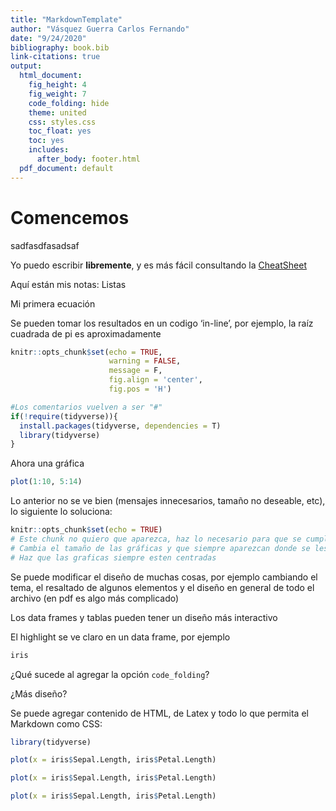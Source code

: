 ```yaml
---
title: "MarkdownTemplate"
author: "Vásquez Guerra Carlos Fernando"
date: "9/24/2020"
bibliography: book.bib
link-citations: true
output:
  html_document:
    fig_height: 4
    fig_weight: 7
    code_folding: hide
    theme: united
    css: styles.css
    toc_float: yes
    toc: yes
    includes:
      after_body: footer.html
  pdf_document: default
---
```


<!-- Los comentarios aquí no pueden ser con "#" -->

# Comencemos

sadfasdfasadsaf

<!-- Agrega aquí diferentes "#" para visualizar como cambia la jerarquía en los encabezados -->

Yo puedo escribir **libremente**, y es más fácil consultando la [CheatSheet](https://rstudio.com/wp-content/uploads/2015/02/rmarkdown-cheatsheet.pdf)

<!-- Cambia el siguiente texto a negritas-->

Aquí están mis notas: Listas

<!-- Cambia la palabra ecuación a cursiva -->

Mi primera ecuación

<!-- Agrega una ecuación en formato Latex -->

<!-- Si conoces algo más de Latex puedes agregarlo librermente, si tienes problemas con PDF evita este punto -->

<!-- Agrega una lista como receta de comida -->

<!-- Añade la imagen de la carpeta images -->

<!-- Inserta algún enlace de otra CheatSheet -->

<!-- Completa la siguiente sentencia -->

Se pueden tomar los resultados en un codigo 'in-line', por ejemplo, la raíz cuadrada de pi es aproximadamente

```r
knitr::opts_chunk$set(echo = TRUE,
                      warning = FALSE,
                      message = F,
                      fig.align = 'center', 
                      fig.pos = 'H')
```

```r
#Los comentarios vuelven a ser "#"
if(!require(tidyverse)){
  install.packages(tidyverse, dependencies = T)
  library(tidyverse)
}
```

Ahora una gráfica

```r
plot(1:10, 5:14)
```

Lo anterior no se ve bien (mensajes innecesarios, tamaño no deseable, etc), lo siguiente lo soluciona:

```r
knitr::opts_chunk$set(echo = TRUE)
# Este chunk no quiero que aparezca, haz lo necesario para que se cumpla este requerimiento
# Cambia el tamaño de las gráficas y que siempre aparezcan donde se les indique
# Haz que las graficas siempre esten centradas
```

<!-- Coloca aquí un chunk con diferentes dimensiones para la gráfica anterior -->

Se puede modificar el diseño de muchas cosas, por ejemplo cambiando el tema, el resaltado de algunos elementos y el diseño en general de todo el archivo (en pdf es algo más complicado)

<!-- Cambia a otro tema agregando: -->

<!-- output: -->

<!--   html_document: -->

<!--     theme: ... -->

Los data frames y tablas pueden tener un diseño más interactivo

<!-- Cambia esto agregando: -->

<!-- output: -->

<!--   html_document: -->

<!--     df_print: ... -->

El highlight se ve claro en un data frame, por ejemplo

```r
iris
```

<!-- Cambia esto agregando: -->

<!-- output: -->

<!--   html_document: -->

<!--     highlight: ... -->

¿Qué sucede al agregar la opción `code_folding`?

<!-- Prueba cambiando las opciones para pdf a ver que sucede -->

<!-- ¿Para qué se utilizo ``? -->

¿Más diseño?

<!-- Agrega el archivo css en el YALM -->

<!-- Agrega toc_float en la sálida HTML -->

<!-- Ve que sucede al agregar keep_md : yes -->

Se puede agregar contenido de HTML, de Latex y todo lo que permita el Markdown como CSS:

<!-- <center> -->

<!-- <h2>Pon tu nombre</h2> -->

<!-- <h4>Apellidos</h4> -->

<!-- <h4>¿Algo más?</h4> -->

<!-- </center> -->

```r
library(tidyverse)
```

```r
plot(x = iris$Sepal.Length, iris$Petal.Length)
```

```r
plot(x = iris$Sepal.Length, iris$Petal.Length)
```

```r
plot(x = iris$Sepal.Length, iris$Petal.Length)
```
